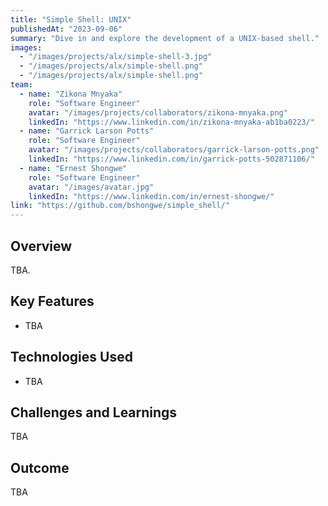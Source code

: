 ```yaml
---
title: "Simple Shell: UNIX"
publishedAt: "2023-09-06"
summary: "Dive in and explore the development of a UNIX-based shell."
images:
  - "/images/projects/alx/simple-shell-3.jpg"
  - "/images/projects/alx/simple-shell.png"
  - "/images/projects/alx/simple-shell.png"
team:
  - name: "Zikona Mnyaka"
    role: "Software Engineer"
    avatar: "/images/projects/collaborators/zikona-mnyaka.png"
    linkedIn: "https://www.linkedin.com/in/zikona-mnyaka-ab1ba0223/"
  - name: "Garrick Larson Potts"
    role: "Software Engineer"
    avatar: "/images/projects/collaborators/garrick-larson-potts.png"
    linkedIn: "https://www.linkedin.com/in/garrick-potts-502871106/"
  - name: "Ernest Shongwe"
    role: "Software Engineer"
    avatar: "/images/avatar.jpg"
    linkedIn: "https://www.linkedin.com/in/ernest-shongwe/"
link: "https://github.com/bshongwe/simple_shell/"
---
```


## Overview

TBA.

## Key Features

- TBA

## Technologies Used

- TBA

## Challenges and Learnings

TBA

## Outcome

TBA